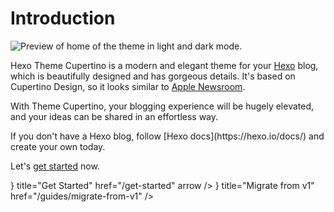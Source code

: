 
# Introduction

![Preview of home of the theme in light and dark mode.](./img/home-light-dark.jpg)

Hexo Theme Cupertino is a modern and elegant theme for your [Hexo](https://hexo.io/) blog, which is beautifully designed and has gorgeous details. It's based on Cupertino Design, so it looks similar to [Apple Newsroom](https://www.apple.com/newsroom).

With Theme Cupertino, your blogging experience will be hugely elevated, and your ideas can be shared in an effortless way.

<Callout>
  If you don't have a Hexo blog, follow [Hexo docs](https://hexo.io/docs/) and
  create your own today.
</Callout>

Let's [get started](/get-started) now.



<Cards>
  <Cards.Card icon={<Rocket />} title="Get Started" href="/get-started" arrow />
  <Cards.Card
    icon={<PlaneTakeoff />}
    title="Migrate from v1"
    href="/guides/migrate-from-v1"
  />
</Cards>
